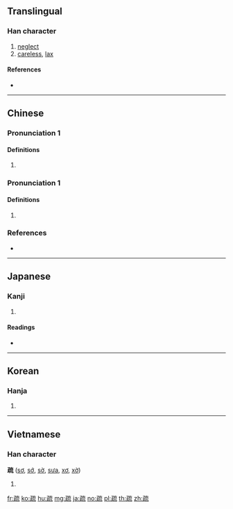 {{also|踈}}
==Translingual==

===Han character===
{{Han char|rn=103|rad=疋|as=07|sn=12|four=10113|canj=NMYIU|ids=⿰[[疋|⺪]][[㐬]]}}

# [[neglect]]
# [[careless]], [[lax]]

====References====
* {{Han ref|kx=0767.230|dkj=22000|dj=1178.020|hdz=42750.020|uh=758F|ud=30095|bh=B2A8|bd=45736}}

----

==Chinese==
{{zh-forms}}

===Pronunciation 1===
{{zh-pron
|m=shū,sū
|c=so1
|h=pfs=
|md=
|mn=se
|w=
|mc=y
|oc=y
|cat=
}}
{{attention|nan|min nan needs checking}}

====Definitions====
{{zh-hanzi}}

# {{rfdef|lang=zh}}

===Pronunciation 1===
{{zh-pron
|m=shù
|c=so3
|h=pfs=
|md=
|mn=se
|w=
|mc=y
|oc=y
|cat=
}}
{{attention|nan|min nan needs checking}}

====Definitions====
{{zh-hanzi}}

# {{rfdef|lang=zh}}

===References===
* {{R:twedu|A02658}}

----

==Japanese==

===Kanji===
{{ja-kanji|grade=|rs=疋07}}

# {{defn|lang=ja|sort=疋07}}

====Readings====
* {{ja-readings|on=[[そ]] (so), [[しょ]] (sho)|kun=[[とおる]] (tooru), [[うとい]] (utoi), [[まばら]] (mabara)|nanori=}}

----

==Korean==

===Hanja===
{{ko-hanja|hangeul=소|eumhun=|rv=so|mr=so|y=so}}

# {{defn|lang=ko|sort=疋07}}

----

==Vietnamese==

===Han character===
'''疏''' ([[sơ]], [[sớ]], [[sờ]], [[sưa]], [[xơ]], [[xờ]])

# {{defn|lang=vi}}

[[fr:疏]]
[[ko:疏]]
[[hu:疏]]
[[mg:疏]]
[[ja:疏]]
[[no:疏]]
[[pl:疏]]
[[th:疏]]
[[zh:疏]]